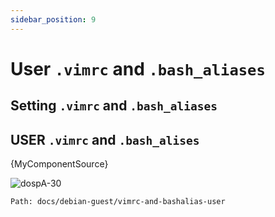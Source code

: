 ```yaml
---
sidebar_position: 9
---
```



# User `.vimrc` and `.bash_aliases`
## Setting `.vimrc` and `.bash_aliases`

## USER `.vimrc` and `.bash_alises`

<CodeBlock >{MyComponentSource}</CodeBlock>


![dospA-30](../../static/img/legacy/dospA-30.jpg)

```
Path: docs/debian-guest/vimrc-and-bashalias-user
```

